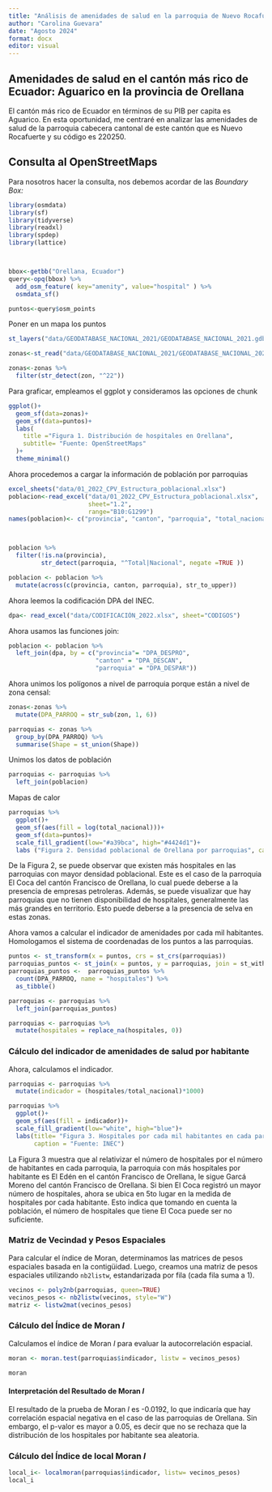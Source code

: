 ---
title: "Análisis de amenidades de salud en la parroquia de Nuevo Rocafuerte en el cantón Aguarico, Ecuador"
author: "Carolina Guevara"
date: "Agosto 2024"
format: docx
editor: visual
---

## Amenidades de salud en el cantón más rico de Ecuador: Aguarico en la provincia de Orellana

El cantón más rico de Ecuador en términos de su PIB per capita es Aguarico. En esta oportunidad, me centraré en analizar las amenidades de salud de la parroquia cabecera cantonal de este cantón que es Nuevo Rocafuerte y su código es 220250.

## Consulta al OpenStreetMaps

Para nosotros hacer la consulta, nos debemos acordar de las *Boundary Box:*

```{r, message=FALSE}
library(osmdata)
library(sf)
library(tidyverse)
library(readxl)
library(spdep)
library(lattice)



bbox<-getbb("Orellana, Ecuador")
query<-opq(bbox) %>%
  add_osm_feature( key="amenity", value="hospital" ) %>%
  osmdata_sf()

puntos<-query$osm_points

```

Poner en un mapa los puntos

```{r, message=FALSE}
st_layers("data/GEODATABASE_NACIONAL_2021/GEODATABASE_NACIONAL_2021.gdb/")

zonas<-st_read("data/GEODATABASE_NACIONAL_2021/GEODATABASE_NACIONAL_2021.gdb/", layer="zon_a")

zonas<-zonas %>% 
  filter(str_detect(zon, "^22"))

```

Para graficar, empleamos el ggplot y consideramos las opciones de chunk

```{r, echo=FALSE, fig.height=6, fig.dpi=300}
ggplot()+
  geom_sf(data=zonas)+
  geom_sf(data=puntos)+
  labs(
    title ="Figura 1. Distribución de hospitales en Orellana",
    subtitle= "Fuente: OpenStreetMaps"
  )+
  theme_minimal()
```

Ahora procedemos a cargar la información de población por parroquias

```{r}
excel_sheets("data/01_2022_CPV_Estructura_poblacional.xlsx")
poblacion<-read_excel("data/01_2022_CPV_Estructura_poblacional.xlsx", 
                      sheet="1.2",
                      range="B10:G1299")
names(poblacion)<- c("provincia", "canton", "parroquia", "total_nacional", "hombres", "mujeres")



poblacion %>% 
  filter(!is.na(provincia),
         str_detect(parroquia, "^Total|Nacional", negate =TRUE ))

poblacion <- poblacion %>%
  mutate(across(c(provincia, canton, parroquia), str_to_upper))

```

Ahora leemos la codificación DPA del INEC.

```{r}
dpa<- read_excel("data/CODIFICACIÓN_2022.xlsx", sheet="CODIGOS")
```

Ahora usamos las funciones join:

```{r}
poblacion <- poblacion %>% 
  left_join(dpa, by = c("provincia"= "DPA_DESPRO",
                        "canton" = "DPA_DESCAN",
                        "parroquia" = "DPA_DESPAR"))
```

Ahora unimos los polígonos a nivel de parroquia porque están a nivel de zona censal:

```{r}
zonas<-zonas %>% 
  mutate(DPA_PARROQ = str_sub(zon, 1, 6))

parroquias <- zonas %>% 
  group_by(DPA_PARROQ) %>% 
  summarise(Shape = st_union(Shape))

```

Unimos los datos de población

```{r}
parroquias <- parroquias %>% 
  left_join(poblacion)

```

Mapas de calor

```{r, echo=FALSE, fig.height=6, fig.dpi=300}
parroquias %>% 
  ggplot()+
  geom_sf(aes(fill = log(total_nacional)))+
  geom_sf(data=puntos)+
  scale_fill_gradient(low="#a39bca", high="#4424d1")+
  labs ("Figura 2. Densidad poblacional de Orellana por parroquias", caption= "Fuente: INEC")

```

De la Figura 2, se puede observar que existen más hospitales en las parroquias con mayor densidad poblacional. Este es el caso de la parroquia El Coca del cantón Francisco de Orellana, lo cual puede deberse a la presencia de empresas petroleras. Además, se puede visualizar que hay parroquias que no tienen disponibilidad de hospitales, generalmente las más grandes en territorio. Esto puede deberse a la presencia de selva en estas zonas.

Ahora vamos a calcular el indicador de amenidades por cada mil habitantes. Homologamos el sistema de coordenadas de los puntos a las parroquias.

```{r}
puntos <- st_transform(x = puntos, crs = st_crs(parroquias)) 
parroquias_puntos <- st_join(x = puntos, y = parroquias, join = st_within)
parroquias_puntos <-  parroquias_puntos %>% 
  count(DPA_PARROQ, name = "hospitales") %>% 
  as_tibble()

parroquias <- parroquias %>% 
  left_join(parroquias_puntos)

parroquias <- parroquias %>% 
  mutate(hospitales = replace_na(hospitales, 0))


```

### Cálculo del indicador de amenidades de salud por habitante

Ahora, calculamos el indicador.

```{r, echo=FALSE, fig.height=6, fig.dpi=300}
parroquias <- parroquias %>% 
  mutate(indicador = (hospitales/total_nacional)*1000)

parroquias %>% 
  ggplot()+
  geom_sf(aes(fill = indicador))+
  scale_fill_gradient(low="white", high="blue")+
  labs(title= "Figura 3. Hospitales por cada mil habitantes en cada parroquia de la provincia de Orellana",
       caption = "Fuente: INEC")

```

La Figura 3 muestra que al relativizar el número de hospitales por el número de habitantes en cada parroquia, la parroquia con más hospitales por habitante es El Edén en el cantón Francisco de Orellana, le sigue Garcá Moreno del cantón Francisco de Orellana. Si bien El Coca registró un mayor número de hospitales, ahora se ubica en 5to lugar en la medida de hospitales por cada habitante. Esto indica que tomando en cuenta la población, el número de hospitales que tiene El Coca puede ser no suficiente.

### Matriz de Vecindad y Pesos Espaciales

Para calcular el índice de Moran, determinamos las matrices de pesos espaciales basada en la contigüidad. Luego, creamos una matriz de pesos espaciales utilizando `nb2listw`, estandarizada por fila (cada fila suma a 1).

```{r}
vecinos <- poly2nb(parroquias, queen=TRUE)
vecinos_pesos <- nb2listw(vecinos, style="W")
matriz <- listw2mat(vecinos_pesos)
```

### Cálculo del Índice de Moran $I$

Calculamos el índice de Moran $I$ para evaluar la autocorrelación espacial.

```{r}
moran <- moran.test(parroquias$indicador, listw = vecinos_pesos)

moran
```

#### Interpretación del Resultado de Moran $I$

El resultado de la prueba de Moran $I$ es -0.0192, lo que indicaría que hay correlación espacial negativa en el caso de las parroquias de Orellana. Sin embargo, el p-valor es mayor a 0.05, es decir que no se rechaza que la distribución de los hospitales por habitante sea aleatoria.

### Cálculo del Índice de local Moran $I$

```{r}
local_i<- localmoran(parroquias$indicador, listw= vecinos_pesos) 
local_i
```

```         
```
